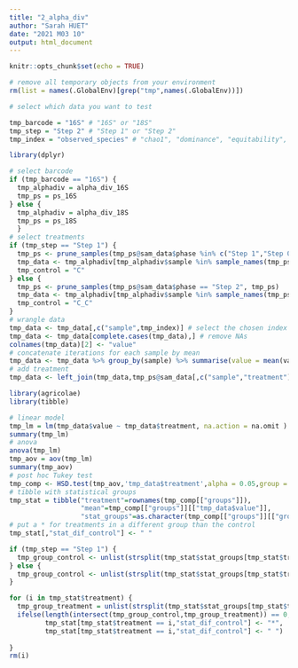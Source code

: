 ```yaml
---
title: "2_alpha_div"
author: "Sarah HUET"
date: "2021 M03 10"
output: html_document
---
```


```r
knitr::opts_chunk$set(echo = TRUE)

# remove all temporary objects from your environment
rm(list = names(.GlobalEnv)[grep("tmp",names(.GlobalEnv))])

```

```r

# select which data you want to test

tmp_barcode = "16S" # "16S" or "18S"
tmp_step = "Step 2" # "Step 1" or "Step 2"
tmp_index = "observed_species" # "chao1", "dominance", "equitability", "observed_species", "PD_whole_tree", "shannon", "simpson_reciprocal"

```

```r

library(dplyr)

# select barcode
if (tmp_barcode == "16S") {
  tmp_alphadiv = alpha_div_16S
  tmp_ps = ps_16S
} else {
  tmp_alphadiv = alpha_div_18S
  tmp_ps = ps_18S
  }
# select treatments
if (tmp_step == "Step 1") {
  tmp_ps <- prune_samples(tmp_ps@sam_data$phase %in% c("Step 1","Step 0"), tmp_ps)
  tmp_data <- tmp_alphadiv[tmp_alphadiv$sample %in% sample_names(tmp_ps),] # select Step 1 treatments and Original soil
  tmp_control = "C"
} else {
  tmp_ps <- prune_samples(tmp_ps@sam_data$phase == "Step 2", tmp_ps)
  tmp_data <- tmp_alphadiv[tmp_alphadiv$sample %in% sample_names(tmp_ps),] # select Step 2 treatments
  tmp_control = "C_C"
}
# wrangle data
tmp_data <- tmp_data[,c("sample",tmp_index)] # select the chosen index
tmp_data <- tmp_data[complete.cases(tmp_data),] # remove NAs
colnames(tmp_data)[2] <- "value"
# concatenate iterations for each sample by mean
tmp_data <- tmp_data %>% group_by(sample) %>% summarise(value = mean(value))
# add treatment
tmp_data <- left_join(tmp_data,tmp_ps@sam_data[,c("sample","treatment")],by="sample")


```

```r

library(agricolae)
library(tibble)

# linear model
tmp_lm = lm(tmp_data$value ~ tmp_data$treatment, na.action = na.omit )
summary(tmp_lm)
# anova
anova(tmp_lm)
tmp_aov = aov(tmp_lm)
summary(tmp_aov)
# post hoc Tukey test
tmp_comp <- HSD.test(tmp_aov,'tmp_data$treatment',alpha = 0.05,group = T)
# tibble with statistical groups
tmp_stat = tibble("treatment"=rownames(tmp_comp[["groups"]]),
                  "mean"=tmp_comp[["groups"]][["tmp_data$value"]],
                  "stat_groups"=as.character(tmp_comp[["groups"]][["groups"]]))
# put a * for treatments in a different group than the control
tmp_stat[,"stat_dif_control"] <- " "

if (tmp_step == "Step 1") {
  tmp_group_control <- unlist(strsplit(tmp_stat$stat_groups[tmp_stat$treatment == "C"],""))
} else {
  tmp_group_control <- unlist(strsplit(tmp_stat$stat_groups[tmp_stat$treatment == "C_C"],""))
}

for (i in tmp_stat$treatment) {
  tmp_group_treatment = unlist(strsplit(tmp_stat$stat_groups[tmp_stat$treatment == i],""))
  ifelse(length(intersect(tmp_group_control,tmp_group_treatment)) == 0,
         tmp_stat[tmp_stat$treatment == i,"stat_dif_control"] <- "*",
         tmp_stat[tmp_stat$treatment == i,"stat_dif_control"] <- " ")
  
}
rm(i)

```

